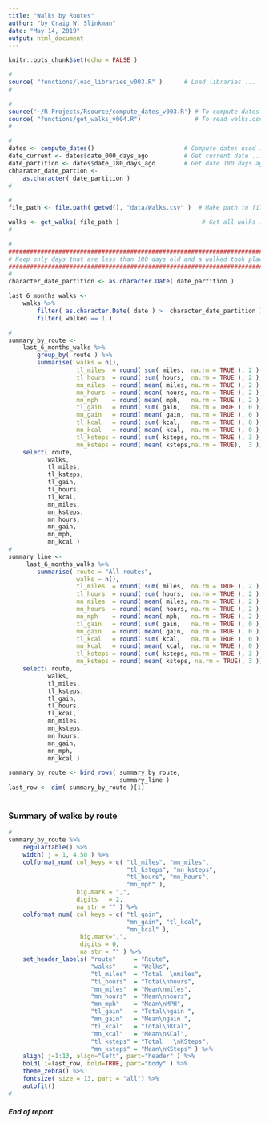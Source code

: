 ```yaml
---
title: "Walks by Routes"
author: "by Craig W. Slinkman"
date: "May 14, 2019"
output: html_document
---
```


```r
knitr::opts_chunk$set(echo = FALSE )

```

```r
#
source( "functions/load_libraries_v003.R" )      # Load libraries ...
#
```


```r
#
source('~/R-Projects/Rsource/compute_dates_v003.R') # To compute dates 
source( "functions/get_walks_v004.R")               # To read walks.csv file ...
#       
```

```r
#
dates <- compute_dates()                         # Compute dates used ...
date_current <- dates$date_000_days_ago          # Get current date ...
date_partition <- dates$date_180_days_ago        # Get date 180 days ago ...
chharater_date_partion <- 
    as.character( date_partition )
#

```


```r
#
file_path <- file.path( getwd(), "data/Walks.csv" )  # Make path to file ...

walks <- get_walks( file_path )                       # Get all walks ....
#
```

```r
#
###############################################################################
# Keep only days that are less than 180 days old and a walked took place.
###############################################################################
#
character_date_partition <- as.character.Date( date_partition )

last_6_months_walks <- 
    walks %>%
        filter( as.character.Date( date ) >  character_date_partition ) %>% 
        filter( walked == 1 )
```

```r
#
summary_by_route <- 
    last_6_months_walks %>% 
        group_by( route ) %>% 
        summarise( walks = n(),
                   tl_miles  = round( sum( miles,  na.rm = TRUE ), 2 ),
                   tl_hours  = round( sum( hours,  na.rm = TRUE ), 2 ),
                   mn_miles  = round( mean( miles, na.rm = TRUE ), 2 ),
                   mn_hours  = round( mean( hours, na.rm = TRUE ), 2 ),
                   mn_mph    = round( mean( mph,   na.rm = TRUE ), 2 ),
                   tl_gain   = round( sum( gain,   na.rm = TRUE ), 0 ),
                   mn_gain   = round( mean( gain,  na.rm = TRUE ), 0 ),
                   tl_kcal   = round( sum( kcal,   na.rm = TRUE ), 0 ),
                   mn_kcal   = round( mean( kcal,  na.rm = TRUE ), 0 ),
                   tl_ksteps = round( sum( ksteps, na.rm = TRUE ), 3 ),
                   mn_ksteps = round( mean( ksteps,na.rm = TRUE),  3 )) %>%
    select( route,
           walks,
           tl_miles,
           tl_ksteps,
           tl_gain,
           tl_hours,
           tl_kcal,
           mn_miles,
           mn_ksteps,
           mn_hours,
           mn_gain,
           mn_mph,
           mn_kcal )
#
summary_line <- 
     last_6_months_walks %>% 
        summarise( route = "All routes",
                   walks = n(),
                   tl_miles  = round( sum( miles,  na.rm = TRUE ), 2 ),
                   tl_hours  = round( sum( hours,  na.rm = TRUE ), 2 ),
                   mn_miles  = round( mean( miles, na.rm = TRUE ), 2 ),
                   mn_hours  = round( mean( hours, na.rm = TRUE ), 2 ),
                   mn_mph    = round( mean( mph,   na.rm = TRUE ), 2 ),
                   tl_gain   = round( sum( gain,   na.rm = TRUE ), 0 ),
                   mn_gain   = round( mean( gain,  na.rm = TRUE ), 0 ),
                   tl_kcal   = round( sum( kcal,   na.rm = TRUE ), 0 ),
                   mn_kcal   = round( mean( kcal,  na.rm = TRUE ), 0 ),
                   tl_ksteps = round( sum( ksteps, na.rm = TRUE ), 3 ),
                   mn_ksteps = round( mean( ksteps, na.rm = TRUE), 3 )) %>%
    select( route,
           walks,
           tl_miles,
           tl_ksteps,
           tl_gain,
           tl_hours,
           tl_kcal,
           mn_miles,
           mn_ksteps,
           mn_hours,
           mn_gain,
           mn_mph,
           mn_kcal )

summary_by_route <- bind_rows( summary_by_route,
                               summary_line )
last_row <- dim( summary_by_route )[1]
                  
```  

### Summary of walks by route

```r
#
summary_by_route %>% 
    regulartable() %>% 
    width( j = 1, 4.50 ) %>% 
    colformat_num( col_keys = c( "tl_miles", "mn_miles",
                                 "tl_ksteps", "mn_ksteps",
                                 "tl_hours", "mn_hours", 
                                 "mn_mph" ),
                   big.mark = ",",
                   digits   = 2,
                   na_str = "" ) %>% 
    colformat_num( col_keys = c( "tl_gain",
                                 "mn_gain", "tl_kcal", 
                                 "mn_kcal" ),
                    big.mark=",",
                    digits = 0,
                    na_str = "" ) %>% 
    set_header_labels( "route"     = "Route",
                       "walks"     = "Walks", 
                       "tl_miles"  = "Total  \nmiles",
                       "tl_hours"  = "Total\nhours",
                       "mn_miles"  = "Mean\nmiles",
                       "mn_hours"  = "Mean\nhours",
                       "mn_mph"    = "Mean\nMPH",
                       "tl_gain"   = "Total\ngain ",
                       "mn_gain"   = "Mean\ngain ",
                       "tl_kcal"   = "Total\nKCal",
                       "mn_kcal"   = "Mean\nKCal",
                       "tl_ksteps" = "Total   \nKSteps",
                       "mn_ksteps" = "Mean\nKSteps" ) %>% 
    align( j=1:13, align="left", part="header" ) %>% 
    bold( i=last_row, bold=TRUE, part="body" ) %>% 
    theme_zebra() %>% 
    fontsize( size = 13, part = "all") %>% 
    autofit()
#

```

#### ***End of report***